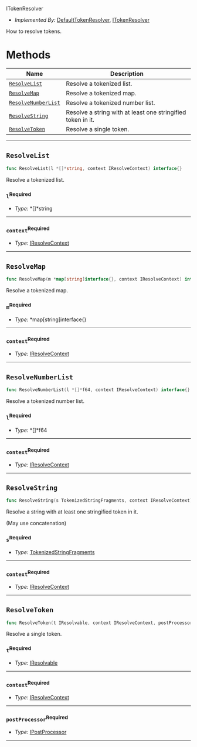  ITokenResolver <a name="ITokenResolver" id="cdktf.ITokenResolver"></a>

- *Implemented By:* <a href="#cdktf.DefaultTokenResolver">DefaultTokenResolver</a>, <a href="#cdktf.ITokenResolver">ITokenResolver</a>

How to resolve tokens.

# Methods <a name="Methods" id="Methods"></a>

| **Name** | **Description** |
| --- | --- |
| <code><a href="#cdktf.ITokenResolver.resolveList">ResolveList</a></code> | Resolve a tokenized list. |
| <code><a href="#cdktf.ITokenResolver.resolveMap">ResolveMap</a></code> | Resolve a tokenized map. |
| <code><a href="#cdktf.ITokenResolver.resolveNumberList">ResolveNumberList</a></code> | Resolve a tokenized number list. |
| <code><a href="#cdktf.ITokenResolver.resolveString">ResolveString</a></code> | Resolve a string with at least one stringified token in it. |
| <code><a href="#cdktf.ITokenResolver.resolveToken">ResolveToken</a></code> | Resolve a single token. |

---

## `ResolveList` <a name="ResolveList" id="cdktf.ITokenResolver.resolveList"></a>

```go
func ResolveList(l *[]*string, context IResolveContext) interface{}
```

Resolve a tokenized list.

### `l`<sup>Required</sup> <a name="l" id="cdktf.ITokenResolver.resolveList.parameter.l"></a>

- *Type:* *[]*string

---

### `context`<sup>Required</sup> <a name="context" id="cdktf.ITokenResolver.resolveList.parameter.context"></a>

- *Type:* <a href="#cdktf.IResolveContext">IResolveContext</a>

---

## `ResolveMap` <a name="ResolveMap" id="cdktf.ITokenResolver.resolveMap"></a>

```go
func ResolveMap(m *map[string]interface{}, context IResolveContext) interface{}
```

Resolve a tokenized map.

### `m`<sup>Required</sup> <a name="m" id="cdktf.ITokenResolver.resolveMap.parameter.m"></a>

- *Type:* *map[string]interface{}

---

### `context`<sup>Required</sup> <a name="context" id="cdktf.ITokenResolver.resolveMap.parameter.context"></a>

- *Type:* <a href="#cdktf.IResolveContext">IResolveContext</a>

---

## `ResolveNumberList` <a name="ResolveNumberList" id="cdktf.ITokenResolver.resolveNumberList"></a>

```go
func ResolveNumberList(l *[]*f64, context IResolveContext) interface{}
```

Resolve a tokenized number list.

### `l`<sup>Required</sup> <a name="l" id="cdktf.ITokenResolver.resolveNumberList.parameter.l"></a>

- *Type:* *[]*f64

---

### `context`<sup>Required</sup> <a name="context" id="cdktf.ITokenResolver.resolveNumberList.parameter.context"></a>

- *Type:* <a href="#cdktf.IResolveContext">IResolveContext</a>

---

## `ResolveString` <a name="ResolveString" id="cdktf.ITokenResolver.resolveString"></a>

```go
func ResolveString(s TokenizedStringFragments, context IResolveContext) interface{}
```

Resolve a string with at least one stringified token in it.

(May use concatenation)

### `s`<sup>Required</sup> <a name="s" id="cdktf.ITokenResolver.resolveString.parameter.s"></a>

- *Type:* <a href="#cdktf.TokenizedStringFragments">TokenizedStringFragments</a>

---

### `context`<sup>Required</sup> <a name="context" id="cdktf.ITokenResolver.resolveString.parameter.context"></a>

- *Type:* <a href="#cdktf.IResolveContext">IResolveContext</a>

---

## `ResolveToken` <a name="ResolveToken" id="cdktf.ITokenResolver.resolveToken"></a>

```go
func ResolveToken(t IResolvable, context IResolveContext, postProcessor IPostProcessor) interface{}
```

Resolve a single token.

### `t`<sup>Required</sup> <a name="t" id="cdktf.ITokenResolver.resolveToken.parameter.t"></a>

- *Type:* <a href="#cdktf.IResolvable">IResolvable</a>

---

### `context`<sup>Required</sup> <a name="context" id="cdktf.ITokenResolver.resolveToken.parameter.context"></a>

- *Type:* <a href="#cdktf.IResolveContext">IResolveContext</a>

---

### `postProcessor`<sup>Required</sup> <a name="postProcessor" id="cdktf.ITokenResolver.resolveToken.parameter.postProcessor"></a>

- *Type:* <a href="#cdktf.IPostProcessor">IPostProcessor</a>

---

